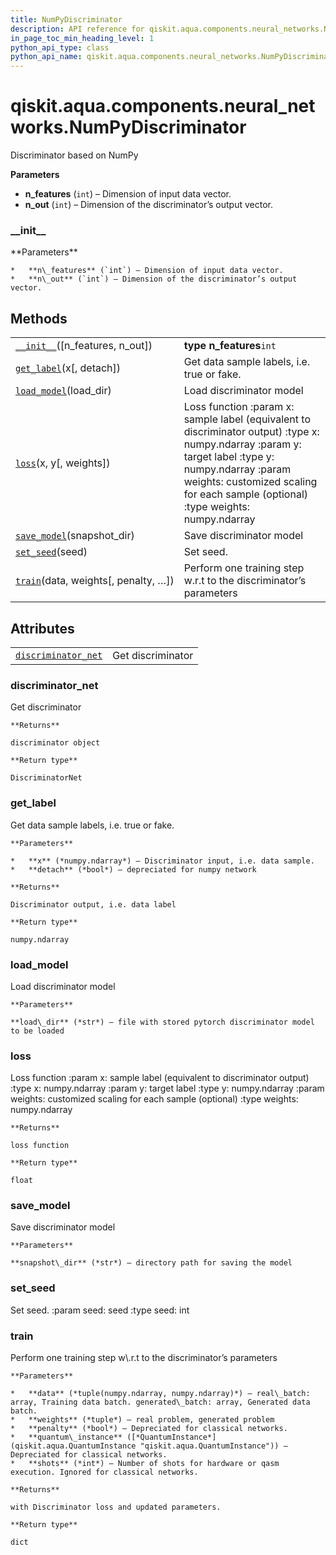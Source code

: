 ```yaml
---
title: NumPyDiscriminator
description: API reference for qiskit.aqua.components.neural_networks.NumPyDiscriminator
in_page_toc_min_heading_level: 1
python_api_type: class
python_api_name: qiskit.aqua.components.neural_networks.NumPyDiscriminator
---
```


# qiskit.aqua.components.neural\_networks.NumPyDiscriminator

<Class id="qiskit.aqua.components.neural_networks.NumPyDiscriminator" github="https://github.com/qiskit-community/qiskit-aqua/tree/stable/0.9/qiskit/aqua/components/neural_networks/numpy_discriminator.py" signature="NumPyDiscriminator(n_features=1, n_out=1)">
  Discriminator based on NumPy

  **Parameters**

  *   **n\_features** (`int`) – Dimension of input data vector.
  *   **n\_out** (`int`) – Dimension of the discriminator’s output vector.

  ### \_\_init\_\_

  <Function id="qiskit.aqua.components.neural_networks.NumPyDiscriminator.__init__" name="__init__" signature="__init__(n_features=1, n_out=1)">
    **Parameters**

    *   **n\_features** (`int`) – Dimension of input data vector.
    *   **n\_out** (`int`) – Dimension of the discriminator’s output vector.
  </Function>

  ## Methods

  |                                                                                                                                                                                |                                                                                                                                                                                                                                           |
  | ------------------------------------------------------------------------------------------------------------------------------------------------------------------------------ | ----------------------------------------------------------------------------------------------------------------------------------------------------------------------------------------------------------------------------------------- |
  | [`__init__`](#qiskit.aqua.components.neural_networks.NumPyDiscriminator.__init__ "qiskit.aqua.components.neural_networks.NumPyDiscriminator.__init__")(\[n\_features, n\_out]) | **type n\_features**`int`                                                                                                                                                                                                                 |
  | [`get_label`](#qiskit.aqua.components.neural_networks.NumPyDiscriminator.get_label "qiskit.aqua.components.neural_networks.NumPyDiscriminator.get_label")(x\[, detach])        | Get data sample labels, i.e. true or fake.                                                                                                                                                                                                |
  | [`load_model`](#qiskit.aqua.components.neural_networks.NumPyDiscriminator.load_model "qiskit.aqua.components.neural_networks.NumPyDiscriminator.load_model")(load\_dir)        | Load discriminator model                                                                                                                                                                                                                  |
  | [`loss`](#qiskit.aqua.components.neural_networks.NumPyDiscriminator.loss "qiskit.aqua.components.neural_networks.NumPyDiscriminator.loss")(x, y\[, weights])                   | Loss function :param x: sample label (equivalent to discriminator output) :type x: numpy.ndarray :param y: target label :type y: numpy.ndarray :param weights: customized scaling for each sample (optional) :type weights: numpy.ndarray |
  | [`save_model`](#qiskit.aqua.components.neural_networks.NumPyDiscriminator.save_model "qiskit.aqua.components.neural_networks.NumPyDiscriminator.save_model")(snapshot\_dir)    | Save discriminator model                                                                                                                                                                                                                  |
  | [`set_seed`](#qiskit.aqua.components.neural_networks.NumPyDiscriminator.set_seed "qiskit.aqua.components.neural_networks.NumPyDiscriminator.set_seed")(seed)                   | Set seed.                                                                                                                                                                                                                                 |
  | [`train`](#qiskit.aqua.components.neural_networks.NumPyDiscriminator.train "qiskit.aqua.components.neural_networks.NumPyDiscriminator.train")(data, weights\[, penalty, …])    | Perform one training step w\.r.t to the discriminator’s parameters                                                                                                                                                                        |

  ## Attributes

  |                                                                                                                                                                                   |                   |
  | --------------------------------------------------------------------------------------------------------------------------------------------------------------------------------- | ----------------- |
  | [`discriminator_net`](#qiskit.aqua.components.neural_networks.NumPyDiscriminator.discriminator_net "qiskit.aqua.components.neural_networks.NumPyDiscriminator.discriminator_net") | Get discriminator |

  ### discriminator\_net

  <Function id="qiskit.aqua.components.neural_networks.NumPyDiscriminator.discriminator_net" name="discriminator_net" signature="property discriminator_net">
    Get discriminator

    **Returns**

    discriminator object

    **Return type**

    DiscriminatorNet
  </Function>

  ### get\_label

  <Function id="qiskit.aqua.components.neural_networks.NumPyDiscriminator.get_label" name="get_label" signature="get_label(x, detach=False)">
    Get data sample labels, i.e. true or fake.

    **Parameters**

    *   **x** (*numpy.ndarray*) – Discriminator input, i.e. data sample.
    *   **detach** (*bool*) – depreciated for numpy network

    **Returns**

    Discriminator output, i.e. data label

    **Return type**

    numpy.ndarray
  </Function>

  ### load\_model

  <Function id="qiskit.aqua.components.neural_networks.NumPyDiscriminator.load_model" name="load_model" signature="load_model(load_dir)">
    Load discriminator model

    **Parameters**

    **load\_dir** (*str*) – file with stored pytorch discriminator model to be loaded
  </Function>

  ### loss

  <Function id="qiskit.aqua.components.neural_networks.NumPyDiscriminator.loss" name="loss" signature="loss(x, y, weights=None)">
    Loss function :param x: sample label (equivalent to discriminator output) :type x: numpy.ndarray :param y: target label :type y: numpy.ndarray :param weights: customized scaling for each sample (optional) :type weights: numpy.ndarray

    **Returns**

    loss function

    **Return type**

    float
  </Function>

  ### save\_model

  <Function id="qiskit.aqua.components.neural_networks.NumPyDiscriminator.save_model" name="save_model" signature="save_model(snapshot_dir)">
    Save discriminator model

    **Parameters**

    **snapshot\_dir** (*str*) – directory path for saving the model
  </Function>

  ### set\_seed

  <Function id="qiskit.aqua.components.neural_networks.NumPyDiscriminator.set_seed" name="set_seed" signature="set_seed(seed)">
    Set seed. :param seed: seed :type seed: int
  </Function>

  ### train

  <Function id="qiskit.aqua.components.neural_networks.NumPyDiscriminator.train" name="train" signature="train(data, weights, penalty=False, quantum_instance=None, shots=None)">
    Perform one training step w\.r.t to the discriminator’s parameters

    **Parameters**

    *   **data** (*tuple(numpy.ndarray, numpy.ndarray)*) – real\_batch: array, Training data batch. generated\_batch: array, Generated data batch.
    *   **weights** (*tuple*) – real problem, generated problem
    *   **penalty** (*bool*) – Depreciated for classical networks.
    *   **quantum\_instance** ([*QuantumInstance*](qiskit.aqua.QuantumInstance "qiskit.aqua.QuantumInstance")) – Depreciated for classical networks.
    *   **shots** (*int*) – Number of shots for hardware or qasm execution. Ignored for classical networks.

    **Returns**

    with Discriminator loss and updated parameters.

    **Return type**

    dict
  </Function>
</Class>

